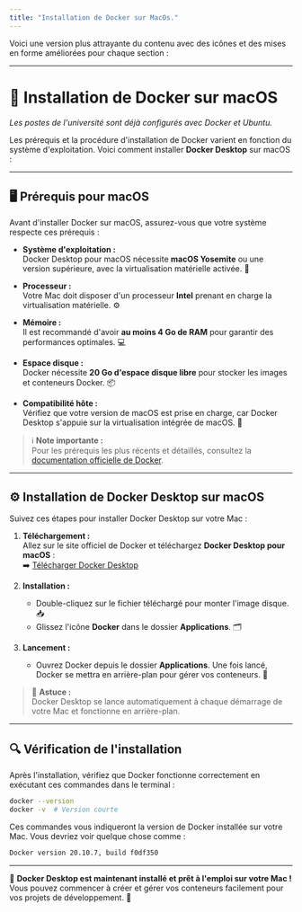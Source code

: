 ```yaml
---
title: "Installation de Docker sur MacOs."
---
```

Voici une version plus attrayante du contenu avec des icônes et des mises en forme améliorées pour chaque section :

---

# 🚀 **Installation de Docker sur macOS**

*Les postes de l'université sont déjà configurés avec Docker et Ubuntu.*

Les prérequis et la procédure d'installation de Docker varient en fonction du système d'exploitation. Voici comment installer **Docker Desktop** sur macOS :

---

## 🖥️ **Prérequis pour macOS**

Avant d'installer Docker sur macOS, assurez-vous que votre système respecte ces prérequis :

- **Système d'exploitation :**  
  Docker Desktop pour macOS nécessite **macOS Yosemite** ou une version supérieure, avec la virtualisation matérielle activée. 🔧
  
- **Processeur :**  
  Votre Mac doit disposer d'un processeur **Intel** prenant en charge la virtualisation matérielle. ⚙️

- **Mémoire :**  
  Il est recommandé d'avoir **au moins 4 Go de RAM** pour garantir des performances optimales. 💻

- **Espace disque :**  
  Docker nécessite **20 Go d'espace disque libre** pour stocker les images et conteneurs Docker. 📦

- **Compatibilité hôte :**  
  Vérifiez que votre version de macOS est prise en charge, car Docker Desktop s'appuie sur la virtualisation intégrée de macOS. 📱

> ℹ️ **Note importante :**  
> Pour les prérequis les plus récents et détaillés, consultez la [documentation officielle de Docker](https://docs.docker.com/engine/install/).

---

## ⚙️ **Installation de Docker Desktop sur macOS**

Suivez ces étapes pour installer Docker Desktop sur votre Mac :

1. **Téléchargement :**  
   Allez sur le site officiel de Docker et téléchargez **Docker Desktop pour macOS** :  
   ➡️ [Télécharger Docker Desktop](https://www.docker.com/products/docker-desktop)

2. **Installation :**  
   - Double-cliquez sur le fichier téléchargé pour monter l'image disque. 📥
   - Glissez l'icône **Docker** dans le dossier **Applications**. 🗂️

3. **Lancement :**  
   - Ouvrez Docker depuis le dossier **Applications**. Une fois lancé, Docker se mettra en arrière-plan pour gérer vos conteneurs. 🚀

> 📝 **Astuce :**  
> Docker Desktop se lance automatiquement à chaque démarrage de votre Mac et fonctionne en arrière-plan.

---

## 🔍 **Vérification de l'installation**

Après l'installation, vérifiez que Docker fonctionne correctement en exécutant ces commandes dans le terminal :

```bash copy
docker --version
docker -v  # Version courte
```

Ces commandes vous indiqueront la version de Docker installée sur votre Mac. Vous devriez voir quelque chose comme :

```bash copy
Docker version 20.10.7, build f0df350
```

---

🎉 **Docker Desktop est maintenant installé et prêt à l'emploi sur votre Mac !**  
Vous pouvez commencer à créer et gérer vos conteneurs facilement pour vos projets de développement. 🚀